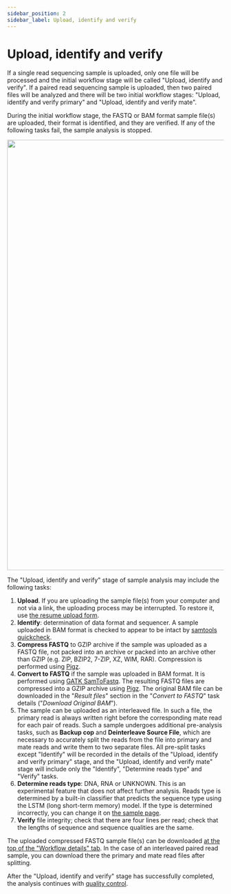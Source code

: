 ```yaml
---
sidebar_position: 2
sidebar_label: Upload, identify and verify
---
```


# Upload, identify and verify

If a single read sequencing sample is uploaded, only one file will be processed and the initial workflow stage
will be called "Upload, identify and verify". If a paired read sequencing sample is uploaded, then two paired files
will be analyzed and there will be two initial workflow stages: "Upload, identify and verify primary" and
"Upload, identify and verify mate".

During the initial workflow stage, the FASTQ or BAM format sample file(s) are uploaded, their format is identified,
and they are verified. If any of the following tasks fail, the sample analysis is stopped.

<p align="center">
<img src={require('/img/eng/upload_workflow.png').default} width="1000"/>
</p>

The "Upload, identify and verify" stage of sample analysis may include the following tasks:
1. **Upload**. If you are uploading the sample file(s) from your computer and not via a link, the uploading
process may be interrupted. To restore it, use [the resume upload form](/uploading-samples/restore_upload).
2. **Identify**: determination of data format and sequencer. A sample uploaded in BAM format is checked
to appear to be intact by [samtools quickcheck](http://www.htslib.org/doc/samtools-quickcheck.html).
3. **Compress FASTQ** to GZIP archive if the sample was uploaded as a FASTQ file, not packed into an archive or
packed into an archive other than GZIP (e.g. ZIP, BZIP2, 7-ZIP, XZ, WIM, RAR). Compression is performed
using [Pigz](https://zlib.net/pigz/).
4. **Convert to FASTQ** if the sample was uploaded in BAM format. It is performed
using [GATK SamToFastq](https://gatk.broadinstitute.org/hc/en-us/articles/360036485372-SamToFastq-Picard-).
The resulting FASTQ files are compressed into a GZIP archive using [Pigz](https://zlib.net/pigz/).
The original BAM file can be downloaded in the "*Result files*" section in the "*Convert to FASTQ*" task
details ("*Download Original BAM*").
5. The sample can be uploaded as an interleaved file. In such a file, the primary read is always written right
before the corresponding mate read for each pair of reads. Such a sample undergoes additional pre-analysis
tasks, such as **Backup cop** and **Deinterleave Source File**, which are necessary to accurately split the
reads from the file into primary and mate reads and write them to two separate files. All pre-split tasks except
"Identify" will be recorded in the details of the "Upload, identify and verify primary" stage, and the
"Upload, identify and verify mate" stage will include only the "Identify", "Determine reads type" and "Verify" tasks.
6. **Determine reads type**: DNA, RNA or UNKNOWN. This is an experimental feature that does not affect further
analysis. Reads type is determined by a built-in classifier that predicts the sequence type using the LSTM
(long short-term memory) model. If the type is determined incorrectly, you can change it
on [the sample page](/results/main/main#sample-info).
7. **Verify** file integrity; check that there are four lines per read; check that the lengths of sequence and
sequence qualities are the same.

The uploaded compressed FASTQ sample file(s) can be
downloaded [at the top of the "Workflow details" tab](/results/workflow-details/workflow-details#sample-files). In
the case of an interleaved paired read sample, you can download there the primary and mate read files after splitting.

After the "Upload, identify and verify" stage has successfully completed, the analysis continues
with [quality control](/results/workflow-details/fastq-analysis/check-quality-and-cleanup).
